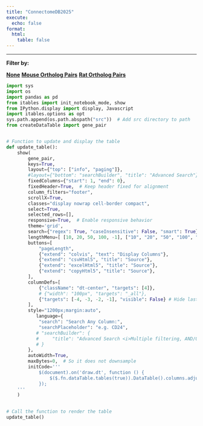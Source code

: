 ```yaml
---
title: "ConnectomeDB2025"
execute:
  echo: false
format:
  html:
    table: false
---
```


***

<span>**Filter by:**</span>

[**None**](){.btn .btn-outline-primary .btn .active role="button" aria-disabled="true" title="Currently selected"} [**Mouse Ortholog Pairs**](database-mouseOrth.qmd){.btn .btn-outline-primary .btn role="button" data-toggle="tooltip" title="Here's a tooltip" target="_blank"} 
[**Rat Ortholog Pairs**](database-ratOrth.qmd){.btn .btn-outline-primary .btn role="button" data-toggle="tooltip" title="Here's a tooltip" target="_blank"}


```python
import sys
import os
import pandas as pd
from itables import init_notebook_mode, show
from IPython.display import display, Javascript
import itables.options as opt
sys.path.append(os.path.abspath("src"))  # Add src directory to path
from createDataTable import gene_pair


# Function to update and display the table
def update_table():
    show(
        gene_pair,
        keys=True,
        layout={"top": ["info", "paging"]},
        #layout={"bottom": "searchBuilder", "title": "Advanced Search"},
        fixedColumns={"start": 1, "end": 0},
        fixedHeader=True,  # Keep header fixed for alignment
        column_filters="footer", 
        scrollX=True,
        classes="display nowrap cell-border compact",
        select=True,
        selected_rows=[],
        responsive=True,  # Enable responsive behavior
        theme='grid',
        search={"regex": True, "caseInsensitive": False, "smart": True},
        lengthMenu=[ [10, 20, 50, 100, -1], ["10", "20", "50", "100", "All"] ],
        buttons=[
            "pageLength",  
            {"extend": "colvis", "text": "Display Columns"},
            {"extend": "csvHtml5", "title": "Source"},
            {"extend": "excelHtml5", "title": "Source"},
            {"extend": "copyHtml5", "title": "Source"},
        ],
        columnDefs=[
            {"className": "dt-center", "targets": [4]}, 
            # {"width": "100px", "targets": "_all"},
            {"targets": [-4, -3, -2, -1], "visible": False} # Hide last two columns by default
        ],
        style="1200px;margin:auto",
           language={
            "search": "Search Any Column:",
            "searchPlaceholder": "e.g. CD24",
           # "searchBuilder": {
           #     "title": "Advanced Search <i>Multiple filtering, AND/OR condition</i>" 
           # }
        }, 
        autoWidth=True,
        maxBytes=0,  # So it does not downsample
        initCode='''
            $(document).on('draw.dt', function () {
                $($.fn.dataTable.tables(true)).DataTable().columns.adjust();
            });
    '''
    )
      

# Call the function to render the table
update_table()
```

